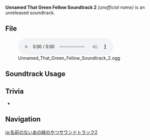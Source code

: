 {{Soundtrack Infobox
|type       = Unreleased Soundtracks
|audio      = Unnamed That Green Fellow Soundtrack 2.ogg
}}
'''Unnamed That Green Fellow Soundtrack 2''' ''(unofficial name)'' is an unreleased soundtrack.

==File==
[[File:Unnamed That Green Fellow Soundtrack 2.ogg|600px]]

==Soundtrack Usage==
{{Soundtrack Usage
|quest = That Green Fellow//cutscene
}}

==Trivia==
* {{Transclude|Acquaintance (Statue of The Seven)|AcquaintanceTheme|section=1}}

==Navigation==
{{Soundtrack Navbox|Unreleased}}

[[ja:名前のないあの緑のやつサウンドトラック2]]